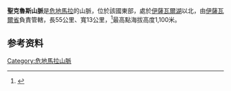 {{Infobox mountain range
| name                        = Sierra de Santa Cruz
| native_name                 = 
| photo                       = 
| country                     = [[危地马拉|危地马拉]]
| district_type               = 省
| district                    = [[伊薩瓦爾省|伊薩瓦爾省]]
| period                      = [[中生代|中生代]]（[[白垩纪|白垩纪]]）
| length_km                      = 55
| length_orientation          = 西南-东北
| width_km                       = 13
| elevation_m           = 1100
| coordinates                 = {{coord|15|40|52|N|89|19|37|W|type:mountain|format=dms|display=inline,title}}
|pushpin_map=Guatemala
}}
'''聖克魯斯山脈'''是[[危地馬拉|危地馬拉]]的山脈，位於該國東部，處於[[伊薩瓦爾湖|伊薩瓦爾湖]]以北，由[[伊薩瓦爾省|伊薩瓦爾省]]負責管轄，長55公里、寬13公里，<ref name="Williams">{{cite journal |last=Williams |first=M. Dean |title=Emplacement of Sierra de Santa Cruz, Eastern Guatemala: Geologic Notes |journal=AAPG Bulletin |volume=59 |year=1975 |doi=10.1306/83D91F65-16C7-11D7-8645000102C1865D }}</ref>最高點海拔高度1,100米。

==参考资料==
{{refs}}

{{Guatemala-geo-stub}}
[[Category:危地馬拉山脈|Category:危地馬拉山脈]]